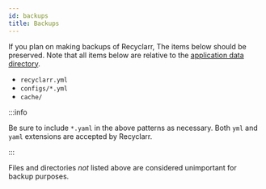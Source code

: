 ```yaml
---
id: backups
title: Backups
---
```


If you plan on making backups of Recyclarr, The items below should be preserved. Note that all items
below are relative to the [application data directory][app-data].

- `recyclarr.yml`
- `configs/*.yml`
- `cache/`

:::info

Be sure to include `*.yaml` in the above patterns as necessary. Both `yml` and `yaml` extensions are
accepted by Recyclarr.

:::

Files and directories *not* listed above are considered unimportant for backup purposes.

[app-data]: /file-structure.md#appdata-directory
